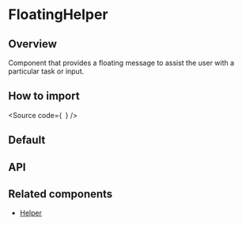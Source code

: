 

<Meta of={Stories} />

# FloatingHelper

## Overview

Component that provides a floating message to assist the user with a particular task or input.


## How to import

<Source
  code={`
`}
/>

## Default

<Canvas of={Stories.Base} />

## API

<ArgTypes of={Stories} />

## Related components

- [Helper](?path=/docs/components-core-feedback-helper--docs)